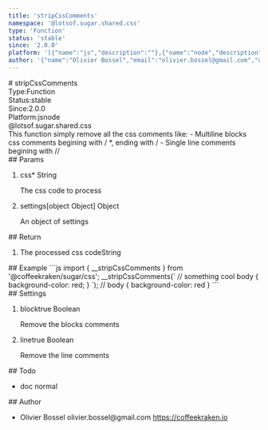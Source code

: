 ```yaml
---
title: 'stripCssComments'
namespace: '@lotsof.sugar.shared.css'
type: 'Function'
status: 'stable'
since: '2.0.0'
platform: '[{"name":"js","description":""},{"name":"node","description":""}]'
author: '{"name":"Olivier Bossel","email":"olivier.bossel@gmail.com","url":"https://coffeekraken.io"}'
---
```

<div class="docmap-mdx">
# stripCssComments
<div class="_metas">
<div class="_type"><span class="_type-label">Type:</span><span class="_type-value">Function</span></div>
<div class="_status"><span class="_status-label">Status:</span><span class="_status-value -stable">stable</span></div>
<div class="_since"><span class="_since-label">Since:</span><span class="_since-value">2.0.0</span></div>
<div class="_platform"><span class="_platform-label">Platform:</span><span class="_platform-value">js</span><span class="_platform-value">node</span></div>
</div>
<div class="_namespace">@lotsof.sugar.shared.css</div>
<div class="_description">
This function simply remove all the css comments like:
- Multiline blocks css comments begining with / *, ending with
/
- Single line comments begining with //
</div>
<div class="_params">
## Params
<ol class="_list">
<li class="_item">
<span class="_name">css<span class="_required">*</span></span><span class="_default"></span> <span class="_type">String</span>
<p class="_description">The css code to process</p>
</li>
<li class="_item">
<span class="_name">settings</span><span class="_default">&lsqb;object Object&rsqb;</span> <span class="_type">Object</span>
<p class="_description">An object of settings</p>
</li>
</ol>
</div>
<div class="_return">
## Return
<ol class="_list">
<li class="_item">
<span class="_description">The processed css code</span><span class="_default"></span><span class="_type">String</span>
</li>
</ol>
</div>
<div class="_examples">
## Example
```js
import { __stripCssComments } from '@coffeekraken/sugar/css';
__stripCssComments(`
// something cool
body { background-color: red; }
`);
// body { background-color: red }
```
</div>
<div class="_settings">
## Settings
<ol class="_list">
<li class="_item">
<span class="_name">block</span><span class="_default">true</span> <span class="_type">Boolean</span>
<p class="_description">Remove the blocks comments</p>
</li>
<li class="_item">
<span class="_name">line</span><span class="_default">true</span> <span class="_type">Boolean</span>
<p class="_description">Remove the line comments</p>
</li>
</ol>
</div>
<div class="_todo">
## Todo
<ul class="_list">
<li class="_item">
<span class="_description">doc</span>
<span class="_priority -normal">normal</span>
</li>
</ul>
</div>
<div class="_author">
## Author
<ul class="_list">
<li class="_item">
<span class="_name">Olivier Bossel</span>
<span class="_email">olivier.bossel@gmail.com</span>
<a href="https://coffeekraken.io" target="_blank" class="_url">https://coffeekraken.io</a>
</li>
</ul>
</div>
</div>